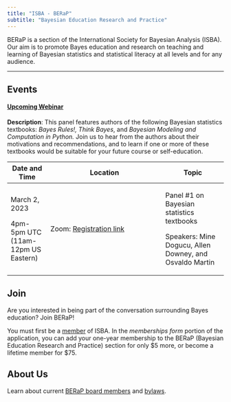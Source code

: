 ```yaml
---
title: "ISBA - BERaP"
subtitle: "Bayesian Education Research and Practice"
---
```


BERaP is a section of the International Society for Bayesian Analysis (ISBA). Our aim is to promote Bayes education and research on teaching and learning of Bayesian statistics and statistical literacy at all levels and for any audience.

------------------------------------------------------------------------

## Events

#### [Upcoming Webinar]{.underline}

**Description**: This panel features authors of the following Bayesian statistics textbooks: *Bayes Rules!, Think Bayes*, and *Bayesian Modeling and Computation in Python.* Join us to hear from the authors about their motivations and recommendations, and to learn if one or more of these textbooks would be suitable for your future course or self-education.

+------------------------------------+----------------------------------------------------------------------------------------------------------+---------------------------------------------------------+
| Date and Time                      | Location                                                                                                 | Topic                                                   |
+====================================+==========================================================================================================+=========================================================+
| March 2, 2023                      | Zoom: [Registration link](https://us06web.zoom.us/meeting/register/tZMldOusrDksHdWeQ2nsG91sDSKuK4pNS4nq) | Panel #1 on Bayesian statistics textbooks               |
|                                    |                                                                                                          |                                                         |
| 4pm-5pm UTC (11am-12pm US Eastern) |                                                                                                          | Speakers: Mine Dogucu, Allen Downey, and Osvaldo Martin |
+------------------------------------+----------------------------------------------------------------------------------------------------------+---------------------------------------------------------+

## Join

Are you interested in being part of the conversation surrounding Bayes education? Join BERaP!

You must first be a [member](https://bayesian.org/membership/joinrenew/) of ISBA. In the *memberships form* portion of the application, you can add your one-year membership to the BERaP (Bayesian Education Research and Practice) section for only \$5 more, or become a lifetime member for \$75.

## About Us

Learn about current [BERaP board members](about.qmd) and [bylaws](bylaws.qmd).
